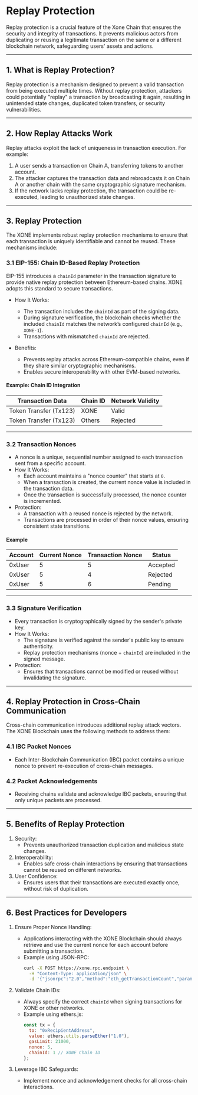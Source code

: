 # Replay Protection

Replay protection is a crucial feature of the Xone Chain that ensures the security and integrity of transactions. It prevents malicious actors from duplicating or reusing a legitimate transaction on the same or a different blockchain network, safeguarding users' assets and actions.

---

## 1. What is Replay Protection?

Replay protection is a mechanism designed to prevent a valid transaction from being executed multiple times. Without replay protection, attackers could potentially "replay" a transaction by broadcasting it again, resulting in unintended state changes, duplicated token transfers, or security vulnerabilities.

---

## 2. How Replay Attacks Work

Replay attacks exploit the lack of uniqueness in transaction execution. For example:
1. A user sends a transaction on Chain A, transferring tokens to another account.
2. The attacker captures the transaction data and rebroadcasts it on Chain A or another chain with the same cryptographic signature mechanism.
3. If the network lacks replay protection, the transaction could be re-executed, leading to unauthorized state changes.

---

## 3. Replay Protection

The XONE implements robust replay protection mechanisms to ensure that each transaction is uniquely identifiable and cannot be reused. These mechanisms include:

### **3.1 EIP-155: Chain ID-Based Replay Protection**
EIP-155 introduces a `chainId` parameter in the transaction signature to provide native replay protection between Ethereum-based chains. XONE adopts this standard to secure transactions.

- How It Works:
  - The transaction includes the `chainId` as part of the signing data.
  - During signature verification, the blockchain checks whether the included `chainId` matches the network’s configured `chainId` (e.g., `XONE-1`).
  - Transactions with mismatched `chainId` are rejected.

- Benefits:
  - Prevents replay attacks across Ethereum-compatible chains, even if they share similar cryptographic mechanisms.
  - Enables secure interoperability with other EVM-based networks.

#### **Example: Chain ID Integration**
| Transaction Data       | Chain ID | Network Validity |
|-------------------------|----------|------------------|
| Token Transfer (Tx123) | XONE   | Valid            |
| Token Transfer (Tx123) | Others | Rejected         |

---

### **3.2 Transaction Nonces**
- A nonce is a unique, sequential number assigned to each transaction sent from a specific account.
- How It Works:
  - Each account maintains a "nonce counter" that starts at `0`.
  - When a transaction is created, the current nonce value is included in the transaction data.
  - Once the transaction is successfully processed, the nonce counter is incremented.
- Protection:
  - A transaction with a reused nonce is rejected by the network.
  - Transactions are processed in order of their nonce values, ensuring consistent state transitions.

#### **Example**
| Account | Current Nonce | Transaction Nonce | Status     |
|---------|---------------|-------------------|------------|
| 0xUser  | 5             | 5                 | Accepted   |
| 0xUser  | 5             | 4                 | Rejected   |
| 0xUser  | 5             | 6                 | Pending    |

---

### 3.3 Signature Verification
- Every transaction is cryptographically signed by the sender's private key.
- How It Works:
  - The signature is verified against the sender's public key to ensure authenticity.
  - Replay protection mechanisms (nonce + `chainId`) are included in the signed message.
- Protection:
  - Ensures that transactions cannot be modified or reused without invalidating the signature.

---

## 4. Replay Protection in Cross-Chain Communication

Cross-chain communication introduces additional replay attack vectors. The XONE Blockchain uses the following methods to address them:

### 4.1 IBC Packet Nonces
- Each Inter-Blockchain Communication (IBC) packet contains a unique nonce to prevent re-execution of cross-chain messages.

### 4.2 Packet Acknowledgements
- Receiving chains validate and acknowledge IBC packets, ensuring that only unique packets are processed.

---

## 5. Benefits of Replay Protection

1. Security:
   - Prevents unauthorized transaction duplication and malicious state changes.
2. Interoperability:
   - Enables safe cross-chain interactions by ensuring that transactions cannot be reused on different networks.
3. User Confidence:
   - Ensures users that their transactions are executed exactly once, without risk of duplication.

---

## 6. Best Practices for Developers

1. Ensure Proper Nonce Handling:
   - Applications interacting with the XONE Blockchain should always retrieve and use the current nonce for each account before submitting a transaction.
   - Example using JSON-RPC:
     ```bash
     curl -X POST https://xone.rpc.endpoint \
       -H "Content-Type: application/json" \
       -d '{"jsonrpc":"2.0","method":"eth_getTransactionCount","params":["0xUserAddress", "latest"],"id":1}'
     ```

2. Validate Chain IDs:
   - Always specify the correct `chainId` when signing transactions for XONE or other networks.
   - Example using ethers.js:
     ```javascript
     const tx = {
       to: "0xRecipientAddress",
       value: ethers.utils.parseEther("1.0"),
       gasLimit: 21000,
       nonce: 5,
       chainId: 1 // XONE Chain ID
     };
     ```

3. Leverage IBC Safeguards:
   - Implement nonce and acknowledgement checks for all cross-chain interactions.
